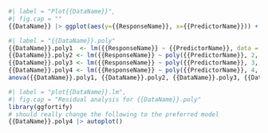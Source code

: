 
```r
#| label = "Plot{{DataName}}",
#| fig.cap = ""
{{DataName}} |> ggplot(aes(y={{ResponseName}}, x={{PredictorName}})) + geom_point() + geom_smooth()
```




```r
#| label = "{{DataName}}.poly"
{{DataName}}.poly1  <- lm({{ResponseName}} ~ {{PredictorName}}, data = DataName)
{{DataName}}.poly2 <- lm({{ResponseName}} ~ poly({{PredictorName}}, 2, raw=TRUE), data = DataName)
{{DataName}}.poly3 <- lm({{ResponseName}} ~ poly({{PredictorName}}, 3, raw=TRUE), data = DataName)
{{DataName}}.poly4 <- lm({{ResponseName}} ~ poly({{PredictorName}}, 4, raw=TRUE), data = DataName)
anova({{DataName}}.poly1, {{DataName}}.poly2, {{DataName}}.poly3, {{DataName}}.poly4)
```


```r
#| label = "plot{{DataName}}.lm",
#| fig.cap = "Residual analysis for {{DataName}}.poly"
library(ggfortify)
# should really change the following to the preferred model
{{DataName}}.poly4 |> autoplot()
```
